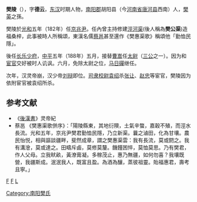 '''樊陵'''（{{bd|？||189年||}}），字'''德云'''，[[东汉|东汉]]时期人物，[[南阳郡|南阳郡]]胡阳县（今[[河南省|河南省]][[唐河县|唐河县]]西南）人，[[樊英_(東漢)|樊英]]之孫。

樊陵於[[光和|光和]]五年（182年）任[[京兆尹|京兆尹]]。任內曾主持修建[[涇河渠|涇河渠]](後人稱為'''樊公渠''')造福桑梓，此事被時人所稱頌，東漢名儒[[蔡邕|蔡邕]]甚至還作《樊惠渠歌》稱頌他「勤恤民隱」。

後任[[长乐宫|长乐]][[少府|少府]]，[[中平|中平]]五年（188年）五月，接替[[曹嵩|曹嵩]]任[[太尉|太尉]]（[[三公|三公]]之一）。因为和[[宦官|宦官]]交好被时人讥讽。六月，免除太尉之位，[[马日磾|马日磾]]继任。

次年，汉灵帝崩，汉少帝[[刘辩|刘辩]]即位。[[司隶校尉|司隶校尉]][[袁绍|袁绍]]杀[[张让|张让]]、[[赵忠|赵忠]]等宦官，樊陵因为依附宦官被袁绍所杀。

==参考文献==
*《[[後漢書|後漢書]]》灵帝紀
*蔡邕 《樊惠渠歌併序》：「陽陵縣東，其地衍隩，土氣辛螫，嘉穀不殖，而涇水長流。光和五年，京兆尹樊君勤恤民隱，乃立新渠。曩之滷田，化為甘壤。農民怡悦，相與謳談疆畔，斐然成章，謂之樊惠渠雲：我有長流，莫或閼之。我有溝澮，莫或達之。田疇斥鹵，莫修莫釐。饑饉困悴，莫恤莫思。乃有樊君，作人父母。立我畎畝，黃潦膏凝。多稼茂止，惠乃無疆，如何勿喜？我壤既營，我疆斯成。泯泯我人，既富且盈。為酒為釀，蒸彼祖靈。貽福惠君，壽考且寧。」

{{東漢大司马太尉}}
[[分类:东汉太尉|F]]
[[分类:唐河人|F]]
[[分类:樊姓|L]]
[[Category:南阳樊氏|Category:南阳樊氏]]
{{汉朝人物小作品}}